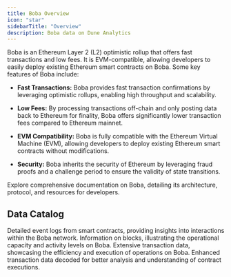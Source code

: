 ```yaml
---
title: Boba Overview
icon: "star"
sidebarTitle: "Overview"
description: Boba data on Dune Analytics
---
```


Boba is an Ethereum Layer 2 (L2) optimistic rollup that offers fast transactions and low fees. It is EVM-compatible, allowing developers to easily deploy existing Ethereum smart contracts on Boba. Some key features of Boba include:

- **Fast Transactions:** Boba provides fast transaction confirmations by leveraging optimistic rollups, enabling high throughput and scalability.

- **Low Fees:** By processing transactions off-chain and only posting data back to Ethereum for finality, Boba offers significantly lower transaction fees compared to Ethereum mainnet.

- **EVM Compatibility:** Boba is fully compatible with the Ethereum Virtual Machine (EVM), allowing developers to deploy existing Ethereum smart contracts without modifications.

- **Security:** Boba inherits the security of Ethereum by leveraging fraud proofs and a challenge period to ensure the validity of state transitions.

<CardGroup cols={1}>
  <Card title="Boba documentation" icon="link" href="https://docs.boba.network/">
    Explore comprehensive documentation on Boba, detailing its architecture, protocol, and resources for developers.
  </Card>
</CardGroup>

## Data Catalog

<CardGroup cols={2}>
  <Card title="Logs" icon="bolt" href="./raw/logs">
    Detailed event logs from smart contracts, providing insights into interactions within the Boba network.
  </Card>
  <Card title="Blocks" icon="cubes" href="./raw/blocks">
    Information on blocks, illustrating the operational capacity and activity levels on Boba.
  </Card>
  <Card title="Transactions" icon="message-arrow-up" href="./raw/transactions">
    Extensive transaction data, showcasing the efficiency and execution of operations on Boba.
  </Card>
  <Card title="Decoded" icon="file" href="./decoded/overview">
    Enhanced transaction data decoded for better analysis and understanding of contract executions.
  </Card>
</CardGroup> 